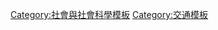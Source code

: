 {{template category
|type   = 
|topic  = [[旅行|旅行]]及[[旅遊|旅遊]]
}}

[[Category:社會與社會科學模板|Category:社會與社會科學模板]]
[[Category:交通模板|Category:交通模板]]